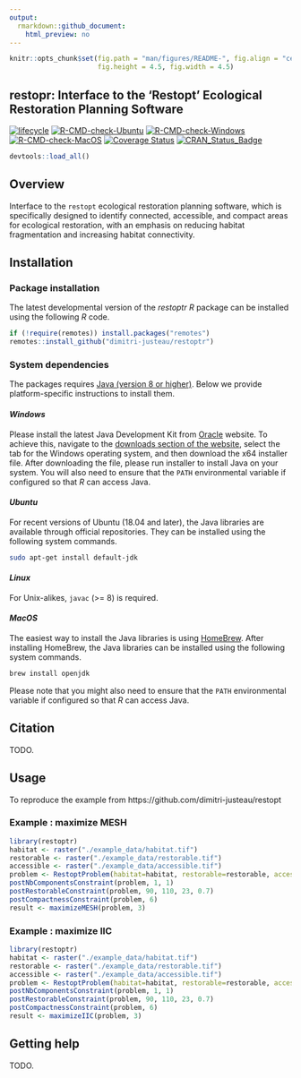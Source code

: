 ```yaml
---
output:
  rmarkdown::github_document:
    html_preview: no
---
```


```r
knitr::opts_chunk$set(fig.path = "man/figures/README-", fig.align = "center",
                      fig.height = 4.5, fig.width = 4.5)
```

<!--- README.md is generated from README.Rmd. Please edit that file -->

## restopr: Interface to the 'Restopt' Ecological Restoration Planning Software

[![lifecycle](https://img.shields.io/badge/Lifecycle-experimental-orange.svg)](https://lifecycle.r-lib.org/articles/stages.html)
[![R-CMD-check-Ubuntu](https://img.shields.io/github/workflow/status/prioritizr/aoh/Ubuntu/master.svg?label=Ubuntu)](https://github.com/prioritizr/aoh/actions)
[![R-CMD-check-Windows](https://img.shields.io/github/workflow/status/prioritizr/aoh/Windows/master.svg?label=Windows)](https://github.com/prioritizr/aoh/actions)
[![R-CMD-check-MacOS](https://img.shields.io/github/workflow/status/prioritizr/aoh/Mac%20OSX/master.svg?label=MacOS)](https://github.com/prioritizr/aoh/actions)
[![Coverage Status](https://codecov.io/github/prioritizr/aoh/coverage.svg?branch=master)](https://codecov.io/github/prioritizr/aoh?branch=master)
[![CRAN_Status_Badge](http://www.r-pkg.org/badges/version/aoh)](https://CRAN.R-project.org/package=aoh)

```r
devtools::load_all()
```

## Overview

Interface to the `restopt` ecological restoration planning software,
which is specifically designed to identify connected, accessible, and
compact areas for ecological restoration, with an emphasis on reducing
habitat fragmentation and increasing habitat connectivity.

## Installation

### Package installation

The latest developmental version of the _restoptr R_ package can be installed using the following _R_ code.

```r
if (!require(remotes)) install.packages("remotes")
remotes::install_github("dimitri-justeau/restoptr")
```

### System dependencies

The packages requires [Java (version 8 or higher)](https://www.java.com/). Below we provide platform-specific instructions to install them.

#### _Windows_

Please install the latest Java Development Kit from [Oracle](www.oracle.com) website. To achieve this, navigate to the [downloads section of the website](https://www.oracle.com/java/technologies/javase-downloads.html), select the tab for the Windows operating system, and then download the x64 installer file. After downloading the file, please run installer to install Java on your system. You will also need to ensure that the `PATH` environmental variable if configured so that _R_ can access Java.

#### _Ubuntu_

For recent versions of Ubuntu (18.04 and later), the Java libraries are available through official repositories. They can be installed using the following system commands.

```bash
sudo apt-get install default-jdk
```

#### _Linux_

For Unix-alikes, `javac` (>= 8) is required.

#### _MacOS_

The easiest way to install the Java libraries is using [HomeBrew](https://brew.sh/). After installing HomeBrew, the Java libraries can be installed using the following system commands.

```bash
brew install openjdk
```

Please note that you might also need to ensure that the `PATH` environmental variable if configured so that _R_ can access Java.

## Citation

TODO.

## Usage

To reproduce the example from https://github.com/dimitri-justeau/restopt

### Example : maximize MESH

```r
library(restoptr)
habitat <- raster("./example_data/habitat.tif")
restorable <- raster("./example_data/restorable.tif")
accessible <- raster("./example_data/accessible.tif")
problem <- RestoptProblem(habitat=habitat, restorable=restorable, accessible=accessible)
postNbComponentsConstraint(problem, 1, 1)
postRestorableConstraint(problem, 90, 110, 23, 0.7)
postCompactnessConstraint(problem, 6)
result <- maximizeMESH(problem, 3)
```

### Example : maximize IIC

```r
library(restoptr)
habitat <- raster("./example_data/habitat.tif")
restorable <- raster("./example_data/restorable.tif")
accessible <- raster("./example_data/accessible.tif")
problem <- RestoptProblem(habitat=habitat, restorable=restorable, accessible=accessible)
postNbComponentsConstraint(problem, 1, 1)
postRestorableConstraint(problem, 90, 110, 23, 0.7)
postCompactnessConstraint(problem, 6)
result <- maximizeIIC(problem, 3)
```

## Getting help

TODO.
